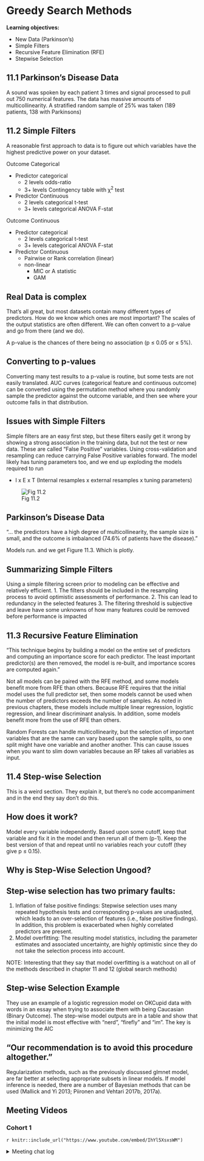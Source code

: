 # Greedy Search Methods

**Learning objectives:**

- New Data (Parkinson's)
- Simple Filters
- Recursive Feature Elimination (RFE)
- Stepwise Selection

## 11.1 Parkinson's Disease Data

A sound was spoken by each patient 3 times and signal processed to pull out 750 numerical features. The data has massive amounts of multicollinearity. A stratified random sample of 25% was taken (189 patients, 138 with Parkinsons)

## 11.2 Simple Filters
A reasonable first approach to data is to figure out which variables have the highest predictive power on your dataset.

Outcome Categorical

- Predictor categorical
  - 2 levels odds-ratio
  - 3+ levels Contingency table with χ^2^ test
  
- Predictor Continuous
  - 2 levels categorical t-test
  - 3+ levels categorical ANOVA F-stat

Outcome Continuous

- Predictor categorical
  - 2 levels categorical t-test
  - 3+ levels categorical ANOVA F-stat

- Predictor Continuous
  - Pairwise or Rank correlation (linear)
  - non-linear
    - MIC or A statistic
    - GAM

## Real Data is complex
That's all great, but most datasets contain many different types of predictors. How do we know which ones are most important? The scales of the output statistics are often different. We can often convert to a p-value and go from there (and we do).

A p-value is the chances of there being no association (p ≤ 0.05 or ≤ 5%). 


## Converting to p-values
Converting many test results to a p-value is routine, but some tests are not easily translated. AUC curves (categorical feature and continuous outcome) can be converted using the permutation method where you randomly sample the predictor against the outcome variable, and then see where your outcome falls in that distribution. 

## Issues with Simple Filters
Simple filters are an easy first step, but these filters easily get it wrong by showing a strong association in the training data, but not the test or new data. These are called "False Positive" variables. 
Using cross-validation and resampling can reduce carrying False Positive variables forward. The model likely has tuning parameters too, and we end up exploding the models required to run 

- I x E x T (Internal resamples x external resamples x tuning parameters) 

![Fig 11.2](http://www.feat.engineering/figures/resampling-filters.svg)

## Parkinson's Disease Data

"... the predictors have a high degree of multicollinearity, the sample size is small, and the outcome is imbalanced (74.6% of patients have the disease)."

Models run. and we get Figure 11.3. Which is plotly. 

## Summarizing Simple Filters

Using a simple filtering screen prior to modeling can be effective and relatively efficient. 
1. The filters should be included in the resampling process to avoid optimistic assessments of performance.
2. This can lead to redundancy in the selected features
3. The filtering threshold is subjective and leave have some unknowns of how many features could be removed before performance is impacted


## 11.3 Recursive Feature Elimination
"This technique begins by building a model on the entire set of predictors and computing an importance score for each predictor. The least important predictor(s) are then removed, the model is re-built, and importance scores are computed again."

Not all models can be paired with the RFE method, and some models benefit more from RFE than others. Because RFE requires that the initial model uses the full predictor set, then some models cannot be used when the number of predictors exceeds the number of samples. As noted in previous chapters, these models include multiple linear regression, logistic regression, and linear discriminant analysis.
In addition, some models benefit more from the use of RFE than others.

Random Forests can handle multicollinearity, but the selection of important variables that are the same can vary based upon the sample splits, so one split might have one variable and another another. This can cause issues when you want to slim down variables because an RF takes all variables as input. 


## 11.4 Step-wise Selection
This is a weird section. They explain it, but there's no code accompaniment and in the end they say don't do this. 

## How does it work?

Model every variable independently. Based upon some cutoff, keep that variable and fix it in the model and then rerun all of them (p-1). Keep the best version of that and repeat until no variables reach your cutoff (they give p ≤ 0.15). 

## Why is Step-Wise Selection Ungood?

## Step-wise selection has two primary faults:

1. Inflation of false positive findings: Stepwise selection uses many repeated hypothesis tests and corresponding p-values are unadjusted, which leads to an over-selection of features (i.e., false positive findings). In addition, this problem is exacerbated when highly correlated predictors are present.
2. Model overfitting: The resulting model statistics, including the parameter estimates and associated uncertainty, are highly optimistic since they do not take the selection process into account.

NOTE: 
Interesting that they say that model overfitting is a watchout on all of the methods described in chapter 11 and 12 (global search methods)

## Step-wise Selection Example
They use an example of a logistic regression model on OKCupid data with words in an essay when trying to associate them with being Caucasian (Binary Outcome). The step-wise model outputs are in a table and show that the initial model is most effective with "nerd", "firefly" and "im". The key is minimizing the AIC

## "Our recommendation is to avoid this procedure altogether."

Regularization methods, such as the previously discussed glmnet model, are far better at selecting appropriate subsets in linear models. If model inference is needed, there are a number of Bayesian methods that can be used (Mallick and Yi 2013; Piironen and Vehtari 2017b, 2017a).

## Meeting Videos

### Cohort 1

`r knitr::include_url("https://www.youtube.com/embed/IhYl5XsxsWM")`

<details>
<summary> Meeting chat log </summary>
```
00:10:16	Federica Gazzelloni:	https://en.wikipedia.org/wiki/Maximal_information_coefficient
00:29:07	Ricardo Serrano:	An alternative to RFE is the Boruta package for feature selection https://www.analyticsvidhya.com/blog/2016/03/select-important-variables-boruta-package/
00:31:38	ethan tenison:	Looks promising Ricardo !
```
</details>

